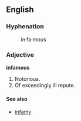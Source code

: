 ==English==

===Hyphenation===
:in&middot;fa&middot;mous

===Adjective===

'''infamous'''

# Notorious.
# Of exceedingly ill repute.

====See also====
*[[infamy]]